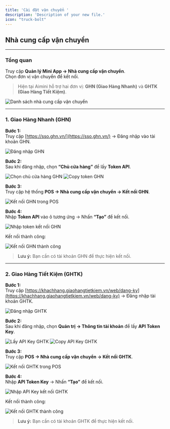 ```yaml
---
title: 'Cài đặt vận chuyển '
description: 'Description of your new file.'
icon: "truck-bolt"
---
```

## **Nhà cung cấp vận chuyển**

---

### **Tổng quan**

Truy cập **Quản lý Mini App → Nhà cung cấp vận chuyển**.  
Chọn đơn vị vận chuyển để kết nối.  
> Hiện tại Aimini hỗ trợ hai đơn vị: **GHN (Giao Hàng Nhanh)** và **GHTK (Giao Hàng Tiết Kiệm)**.

<Frame>
  <img
    src="https://aimini-upload.sgp1.digitaloceanspaces.com/image616_783efe7dd4.png"
    alt="Danh sách nhà cung cấp vận chuyển"
    style={{ borderRadius: "0.5rem" }}
  />
</Frame>

---

### **1. Giao Hàng Nhanh (GHN)**

**Bước 1:**  
Truy cập [https://sso.ghn.vn/](https://sso.ghn.vn/) → Đăng nhập vào tài khoản GHN.

<Frame>
  <img
    src="https://aimini-upload.sgp1.digitaloceanspaces.com/image617_53d72332a4.png"
    alt="Đăng nhập GHN"
    style={{ borderRadius: "0.5rem" }}
  />
</Frame>

**Bước 2:**  
Sau khi đăng nhập, chọn **“Chủ cửa hàng”** để lấy **Token API**.

<Frame>
  <img
    src="https://aimini-upload.sgp1.digitaloceanspaces.com/image618_ebadea17de.png"
    alt="Chọn chủ cửa hàng GHN"
    style={{ borderRadius: "0.5rem" }}
  />
</Frame>

<Frame>
  <img
    src="https://aimini-upload.sgp1.digitaloceanspaces.com/image619_f4f54b37fb.png"
    alt="Copy token GHN"
    style={{ borderRadius: "0.5rem" }}
  />
</Frame>

**Bước 3:**  
Truy cập hệ thống **POS → Nhà cung cấp vận chuyển → Kết nối GHN**.

<Frame>
  <img
    src="https://aimini-upload.sgp1.digitaloceanspaces.com/image620_a5e2d6eae1.png"
    alt="Kết nối GHN trong POS"
    style={{ borderRadius: "0.5rem" }}
  />
</Frame>

**Bước 4:**  
Nhập **Token API** vào ô tương ứng → Nhấn **“Tạo”** để kết nối.

<Frame>
  <img
    src="https://aimini-upload.sgp1.digitaloceanspaces.com/image621_8e3b3ad530.png"
    alt="Nhập token kết nối GHN"
    style={{ borderRadius: "0.5rem" }}
  />
</Frame>

Kết nối thành công:
<Frame>
  <img
    src="https://aimini-upload.sgp1.digitaloceanspaces.com/image623_43e2027c1b.png"
    alt="Kết nối GHN thành công"
    style={{ borderRadius: "0.5rem" }}
  />
</Frame>

> **Lưu ý:** Bạn cần có tài khoản GHN để thực hiện kết nối.

---

### **2. Giao Hàng Tiết Kiệm (GHTK)**

**Bước 1:**  
Truy cập [https://khachhang.giaohangtietkiem.vn/web/dang-ky](https://khachhang.giaohangtietkiem.vn/web/dang-ky) → Đăng nhập tài khoản GHTK.

<Frame>
  <img
    src="https://aimini-upload.sgp1.digitaloceanspaces.com/image624_a654842704.png"
    alt="Đăng nhập GHTK"
    style={{ borderRadius: "0.5rem" }}
  />
</Frame>

**Bước 2:**  
Sau khi đăng nhập, chọn **Quản trị → Thông tin tài khoản** để lấy **API Token Key**.

<Frame>
  <img
    src="https://aimini-upload.sgp1.digitaloceanspaces.com/image625_10b086307e.png"
    alt="Lấy API Key GHTK"
    style={{ borderRadius: "0.5rem" }}
  />
</Frame>

<Frame>
  <img
    src="https://aimini-upload.sgp1.digitaloceanspaces.com/image626_ba34fc2ace.png"
    alt="Copy API Key GHTK"
    style={{ borderRadius: "0.5rem" }}
  />
</Frame>

**Bước 3:**  
Truy cập **POS → Nhà cung cấp vận chuyển → Kết nối GHTK**.

<Frame>
  <img
    src="https://aimini-upload.sgp1.digitaloceanspaces.com/image627_dac0e4723a.png"
    alt="Kết nối GHTK trong POS"
    style={{ borderRadius: "0.5rem" }}
  />
</Frame>

**Bước 4:**  
Nhập **API Token Key** → Nhấn **“Tạo”** để kết nối.

<Frame>
  <img
    src="https://aimini-upload.sgp1.digitaloceanspaces.com/image628_8311952622.png"
    alt="Nhập API Key kết nối GHTK"
    style={{ borderRadius: "0.5rem" }}
  />
</Frame>

Kết nối thành công:
<Frame>
  <img
    src="https://aimini-upload.sgp1.digitaloceanspaces.com/image629_072cd11b2f.png"
    alt="Kết nối GHTK thành công"
    style={{ borderRadius: "0.5rem" }}
  />
</Frame>

> **Lưu ý:** Bạn cần có tài khoản GHTK để thực hiện kết nối.

